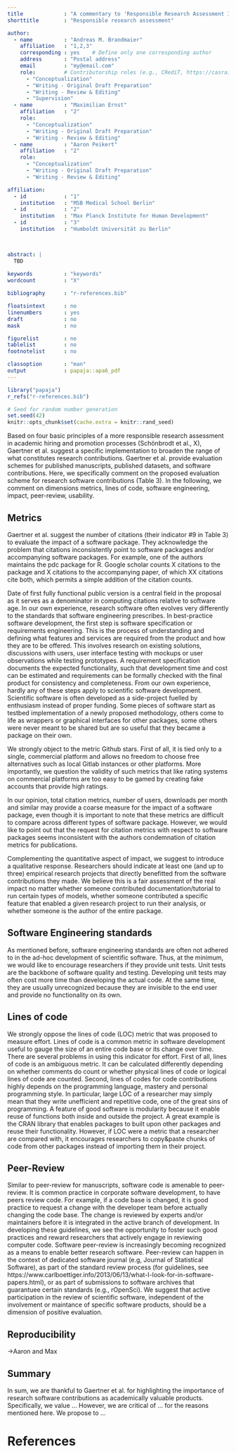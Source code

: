 ```yaml
---
title             : "A commentary to 'Responsible Research Assessment II: A specific proposal for hiring and promotion in psychology'"
shorttitle        : "Responsible research assessment"

author: 
  - name          : "Andreas M. Brandmaier"
    affiliation   : "1,2,3"
    corresponding : yes    # Define only one corresponding author
    address       : "Postal address"
    email         : "my@email.com"
    role:         # Contributorship roles (e.g., CRediT, https://casrai.org/credit/)
      - "Conceptualization"
      - "Writing - Original Draft Preparation"
      - "Writing - Review & Editing"
      - "Supervision"
  - name          : "Maximilian Ernst"
    affiliation   : "2"
    role:
      - "Conceptualization"
      - "Writing - Original Draft Preparation"
      - "Writing - Review & Editing"
  - name          : "Aaron Peikert"
    affiliation   : "2"
    role:
      - "Conceptualization"
      - "Writing - Original Draft Preparation"
      - "Writing - Review & Editing"

affiliation:
  - id            : "1"
    institution   : "MSB Medical School Berlin"
  - id            : "2"
    institution   : "Max Planck Institute for Human Development"
  - id            : "3"
    institution   : "Humboldt Universität zu Berlin"
    


abstract: |
  TBD 
  
keywords          : "keywords"
wordcount         : "X"

bibliography      : "r-references.bib"

floatsintext      : no
linenumbers       : yes
draft             : no
mask              : no

figurelist        : no
tablelist         : no
footnotelist      : no

classoption       : "man"
output            : papaja::apa6_pdf
---
```


```r
library("papaja")
r_refs("r-references.bib")
```

```r
# Seed for random number generation
set.seed(42)
knitr::opts_chunk$set(cache.extra = knitr::rand_seed)
```

Based on four basic principles of a more responsible research assessment in academic hiring and promotion processes (Schönbrodt et al., X), Gaertner et al. suggest a specific implementation to broaden the range of what constitutes research contributions. Gaertner et al. provide evaluation schemes for published manuscripts, published datasets, and software contributions. Here, we specifically comment on the proposed evaluation scheme for research software contributions (Table 3). In the following, we comment on dimensions metrics, lines of code, software engineering, impact, peer-review, usability. 


## Metrics

Gaertner et al. suggest the number of citations (their indicator #9 in Table 3) to evaluate the impact of a software package. They acknowledge the problem that citations inconsistently point to software packages and/or accompanying software packages. For example, one of the authors maintains the pdc package for R. Google scholar counts X citations to the package and X citations to the accompanying paper, of which XX citations cite both, which permits a simple addition of the citation counts.

Date of first fully functional public version is a central field in the proposal as it serves as a denominator in computing citations relative to software age. In our own experience, research software often evolves very differently to the standards that software engineering prescribes. In best-practice software development, the first step is software specification or requirements engineering. This is the process of understanding and defining what features and services are required from the product and how they are to be offered. This involves research on existing solutions, discussions with users, user interface testing with mockups or user observations while testing prototypes. A requirement specification documents the expected functionality, such that development time and cost can be estimated and requirements can be formally checked with the final product for consistency and completeness. From our own experience, hardly any of these steps apply to scientific software development. Scientific software is often developed as a side-project fuelled by enthusiasm instead of proper funding. Some pieces of software start as testbed implementation of a newly proposed methodology, others come to life as wrappers or graphical interfaces for other packages, some others were never meant to be shared but are so useful that they became a package on their own. 

We strongly object to the metric Github stars. First of all, it is tied only to a single, commercial platform and allows no freedom to choose free alternatives such as local Gitlab instances or other platforms. More importantly, we question the validity of such metrics that like rating systems on commercial platforms are too easy to be gamed by creating fake accounts that provide high ratings.

In our opinion, total citation metrics, number of users, downloads per month and similar may provide a coarse measure for the impact of a software package, even though it is important to note that these metrics are difficult to compare across different types of software package. However, we would like to point out that the request for citation metrics with respect to software packages seems inconsistent with the authors condemnation of citation metrics for publications.

Complementing the quantitative aspect of impact, we suggest to introduce a qualitative response. Researchers should indicate at least one (and up to three) empirical research projects that directly benefitted from the software contributions they made. We believe this is a fair assessment of the real impact no matter whether someone contributed documentation/tutorial to run certain types of models, whether someone contributed a specific feature that enabled a given research project to run their analysis, or whether someone is the author of the entire package.

## Software Engineering standards

As mentioned before, software engineering standards are often not adhered to in the ad-hoc
development of scientific software. Thus, at the minimum, we would like to encourage researchers if they provide unit tests. Unit tests are the backbone of software quality and testing. Developing unit tests may often cost more time than developing the actual code. At the same time, they are usually unrecognized because they are invisible to the end user and provide no functionality on its own.

## Lines of code

We strongly oppose the lines of code (LOC) metric that was proposed to measure effort. Lines of code is a common metric in software development useful to gauge the size of an entire code base or its change over time. There are several problems in using this indicator for effort. First of all, lines of code is an ambiguous metric. It can be calculated differently depending on whether comments do count or whether physical lines of code or logical lines of code are counted.  Second, lines of codes for code contributions highly depends on the programming language, mastery and personal programming style. In particular, large LOC of a researcher may simply mean that they write unefficient and repetitive code, one of the great sins of programming. A feature of good software is modularity because it enable reuse of functions both inside and outside the project. A great example is the CRAN library that enables packages to built upon other packages and reuse their functionality. However, if LOC were a metric that a researcher are compared with, it encourages researchers to copy&paste chunks of code from other packages instead of importing them in their project.  



## Peer-Review

Similar to peer-review for manuscripts, software code is amenable to peer-review. It is common
practice in corporate software development, to have peers review code. For example, if a code base is changed, it is good practice to request a change with the developer team before actually changing the code base. The change is reviewed by experts and/or maintainers before it is integrated in the active branch of development. In developing these guidelines, we see the opportunity to foster such good practices and reward researchers that actively engage in reviewing computer code. Software peer-review is increasingly becoming recognized as a means to enable better research software. Peer-review can happen in the context of dedicated software journal (e.g, Journal of Statistical Software), as part of the standard review process (for guidelines, see https://www.carlboettiger.info/2013/06/13/what-I-look-for-in-software-papers.html), or as part of submissions to software archives that guarantuee certain standards (e.g., rOpenSci). We suggest that active participation in the review of scientific software, independent of the involvement or maintance of specific software products, should be a dimension of positive evaluation.

## Reproducibility

->Aaron and Max


## Summary

In sum, we are thankful to Gaertner et al. for highlighting the importance of research software contributions as academically valuable products. Specifically, we value ... However, we are critical of ... for the reasons mentioned here. We propose to ...

\newpage

# References

::: {#refs custom-style="Bibliography"}
:::
